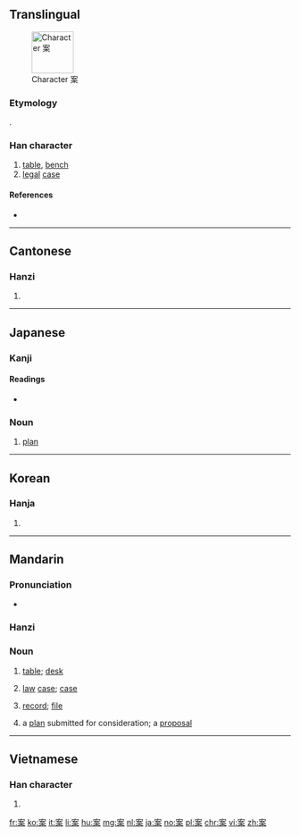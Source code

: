 ==Translingual==
[[File:It-案.png|thumb|75px|Character 案]]

===Etymology===
{{Han compound|木|安|ls=psc|c1=s|c2=p}}.

===Han character===
{{Han char|rn=75|rad=木|as=06|sn=10|four=30904|canj=JVD|ids=⿱安木}}

# [[table]], [[bench]]
# [[legal]] [[case]]

====References====
* {{Han ref|kx=0525.090|dkj=14762|dj=0914.030|hdz=21207.080|uh=6848|ud=26696|bh=AED7|bd=44759}}

----

==Cantonese==

===Hanzi===
{{yue-hanzi|jyut=[[ngon3]], [[on3]]|y=ngon3, on3}}

# {{defn|lang=yue|sort=木06}}

----

==Japanese==

===Kanji===
{{ja-kanji|grade=4}}

====Readings====
{{ja-kanjitab|あん|yomi=o}}
* {{ja-readings|goon=[[あん]] ([[an]])|kanon=[[あん]] ([[an]])|kun=[[つくえ]] ([[tsukue]]), [[かんがえる]] ([[kangaeru]])}}

===Noun===
{{ja-noun|あん}}

# [[plan]]

----

==Korean==

===Hanja===
{{ko-hanja|hangeul=안|eumhun=|rv=an|mr=an|y=an}}

# {{defn|lang=ko|sort=木06}}

----

==Mandarin==
{{zh-forms}}

===Pronunciation===
* {{IPA|[an˥˩]|lang=cmn}}

===Hanzi===
{{cmn-hanzi|pin=[[àn]] ([[an4]])|wg=an<sup>4</sup>}}

===Noun===
{{cmn-noun|ts|pin=àn|pint=an4}}

# {{context|Advanced Mandarin|lang=cmn}} [[table]]; [[desk]]
# {{context|Advanced Mandarin|lang=cmn}} [[law]] [[case]]; [[case]]
# {{context|Advanced Mandarin|lang=cmn}} [[record]]; [[file]]
# {{context|Advanced Mandarin|lang=cmn}} a [[plan]] submitted for consideration; a [[proposal]]

----

==Vietnamese==

===Han character===
{{vi-hantu|án|rs=木06}}

# {{defn|lang=vi|sort=木06}}

[[fr:案]]
[[ko:案]]
[[it:案]]
[[li:案]]
[[hu:案]]
[[mg:案]]
[[nl:案]]
[[ja:案]]
[[no:案]]
[[pl:案]]
[[chr:案]]
[[vi:案]]
[[zh:案]]